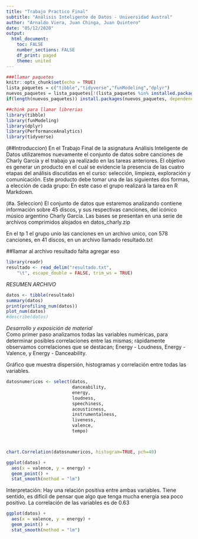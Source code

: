 ```yaml
---
title: "Trabajo Practico Final"
subtitle: "Análisis Inteligente de Datos - Universidad Austral"
author: "Arnaldo Viera, Juan Chinga, Juan Quintero"
date: "05/12/2020"
output:
  html_document:
    toc: FALSE
    number_sections: FALSE
    df_print: paged
    theme: united
---
```


```r
###llamar paquetes
knitr::opts_chunk$set(echo = TRUE)
lista_paquetes = c("tibble","tidyverse","funModeling","dplyr")
nuevos_paquetes = lista_paquetes[!(lista_paquetes %in% installed.packages()[,"Package"])]
if(length(nuevos_paquetes)) install.packages(nuevos_paquetes, dependencies = TRUE)

```


```r
##chink para llamar librerias
library(tibble)
library(funModeling)
library(dplyr)
library(PerformanceAnalytics)
library(tidyverse)
```
(##Introduccion)
En el Trabajo Final de la asignatura Análisis Inteligente de Datos utilizaremos nuevamente el conjunto
de datos sobre canciones de Charly García y el trabajo ya realizado en las tareas anteriores. El objetivo
es generar un producto en el cual se evidencie la presencia de las cuatro etapas del análisis discutidas en
el curso: selección, limpieza, exploración y comunicación. Este producto debe tomar una de las
siguientes dos formas, a elección de cada grupo:
En este caso el grupo realizará la tarea en R Markdown.  


(#a. Seleccion)
 El conjunto de datos que estaremos analizando contiene información sobre 45 discos, y sus respectivas
canciones, del icónico músico argentino Charly García. Las bases se presentan en una serie de archivos
comprimidos alojados en datos_charly.zip 

En el tp 1 el grupo unio las canciones en un archivo unico, con 578 canciones, en 41 discos, en un archivo llamado resultado.txt

##llamar al archivo resultado falta agregar eso

```r
library(readr)
resultado <- read_delim("resultado.txt", 
    "\t", escape_double = FALSE, trim_ws = TRUE)
```


*RESUMEN ARCHIVO*
```r
datos <- tibble(resultado)
summary(datos)
print(profiling_num(datos))
plot_num(datos)
#describe(datos)
```
*Desarrollo y exposición de material*  
Como primer paso analizamos todas las variables numéricas, para
determinar posibles correlaciones entre las mismas; rápidamente
observamos correlaciones que se destacan; Energy - Loudness, Energy
- Valence, y Energy - Danceability.

 Gráfico que muestra dispersión, histogramas y correlación entre
todas las variables. 

```r
datosnumericos <- select(datos, 
                         danceability, 
                         energy, 
                         loudness, 
                         speechiness,
                         acousticness,
                         instrumentalness, 
                         liveness,
                         valence,
                         tempo)



chart.Correlation(datosnumericos, histogram=TRUE, pch=40)
```

```r
ggplot(datos) + 
  aes(x = valence, y = energy) +
  geom_point() +
  stat_smooth(method = "lm")


```

Interpretación: Hay una relación positiva entre ambas variables. Tiene
sentido, es difícil de pensar que algo que tenga mucha energía sea poco
positivo. La correlación de las variables es de 0.63




```r
ggplot(datos) + 
  aes(x = valence, y = energy) +
  geom_point() +
  stat_smooth(method = "lm")

```
